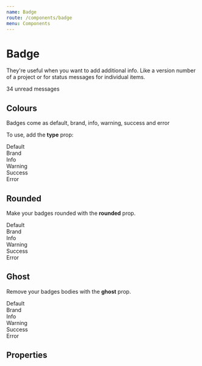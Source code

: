 ```yaml
---
name: Badge
route: /components/badge
menu: Components
---
```



# Badge

They're useful when you want to add additional info. Like a version number of a project or for status messages for individual items.

<Playground>
    <Badge>34 unread messages</Badge>
</Playground>

## Colours
Badges come as default, brand, info, warning, success and error

To use, add the **type** prop:

<Playground>
    <Badge>Default</Badge>
    <br />
    <Badge type="brand">Brand</Badge>
    <br />
    <Badge type="info">Info</Badge>
    <br />
    <Badge type="warning">Warning</Badge>
    <br />
    <Badge type="success">Success</Badge>
    <br />
    <Badge type="error">Error</Badge>
</Playground>

## Rounded
Make your badges rounded with the **rounded** prop.

<Playground>
    <Badge rounded>Default</Badge>
    <br />
    <Badge type="brand" rounded>Brand</Badge>
    <br />
    <Badge type="info" rounded>Info</Badge>
    <br />
    <Badge type="warning" rounded>Warning</Badge>
    <br />
    <Badge type="success" rounded>Success</Badge>
    <br />
    <Badge type="error" rounded>Error</Badge>
</Playground>

## Ghost
Remove your badges bodies with the **ghost** prop.

<Playground>
    <Badge rounded ghost>Default</Badge>
    <br />
    <Badge type="brand" rounded ghost>Brand</Badge>
    <br />
    <Badge type="info" rounded ghost>Info</Badge>
    <br />
    <Badge type="warning" rounded ghost>Warning</Badge>
    <br />
    <Badge type="success" rounded ghost>Success</Badge>
    <br />
    <Badge type="error" rounded ghost>Error</Badge>
</Playground>

## Properties
<PropsTable of={Badge} />
